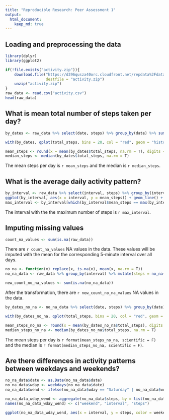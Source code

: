 ```yaml
---
title: "Reproducible Research: Peer Assessment 1"
output: 
  html_document:
    keep_md: true
---
```



## Loading and preprocessing the data

```r

library(dplyr)
library(ggplot2)

if(!file.exists("activity.zip")){
    download.file("https://d396qusza40orc.cloudfront.net/repdata%2Fdata%2Factivity.zip", 
                  destfile = "activity.zip")
    unzip("activity.zip")
}
raw_data <- read.csv("activity.csv")
head(raw_data)
```

## What is mean total number of steps taken per day?
```r

by_dates <- raw_data %>% select(date, steps) %>% group_by(date) %>% summarize(total_steps = sum(steps, na.rm = T))

with(by_dates, qplot(total_steps, bins = 20, col = "red", geom = "histogram", main = "Histogram - Total steps per day", xlab = "Total steps per day") + theme(legend.position = "none"))

mean_steps <- round(x = mean(by_dates$total_steps, na.rm = T), digits = 2)
median_steps <- median(by_dates$total_steps, na.rm = T)
```

The mean steps per day is `r mean_steps` and the median is `r median_steps`.


## What is the average daily activity pattern?

```r

by_interval <- raw_data %>% select(interval, steps) %>% group_by(interval) %>% summarize(mean_steps = mean(steps, na.rm = T))
ggplot(by_interval, aes(x = interval, y = mean_steps)) + geom_line() + ggtitle("Average steps per interval") + xlab("Interval") + ylab("Average steps")
max_interval <- by_interval[which(by_interval$mean_steps == max(by_interval$mean_steps)),]$interval
```

The interval with the the maximum number of steps is `r max_interval`.

## Imputing missing values

```r
count_na_values <- sum(is.na(raw_data))
```

There are `r count_na_values` NA values in the data. These values will be imputed with the mean for the corresponding 5-minute interval over all days.

```r

no_na <- function(x) replace(x, is.na(x), mean(x, na.rm = T))
no_na_data <- raw_data %>% group_by(interval) %>% mutate(steps = no_na(steps))

new_count_no_na_values <- sum(is.na(no_na_data))
```

After the transformation, there are `r new_count_no_na_values` NA values in the data.

```r

by_dates_no_na <- no_na_data %>% select(date, steps) %>% group_by(date) %>% summarize(total_steps = sum(steps, na.rm = T))

with(by_dates_no_na, qplot(total_steps, bins = 20, col = "red", geom = "histogram", main = "Histogram - Total steps per day", xlab = "Total steps per day") + theme(legend.position = "none"))

mean_steps_no_na <- round(x = mean(by_dates_no_na$total_steps), digits = 2)
median_steps_no_na <- median(by_dates_no_na$total_steps, na.rm = T)
```

The mean steps per day is `r format(mean_steps_no_na, scientific = F)` and the median is `r format(median_steps_no_na, scientific = F)`.

## Are there differences in activity patterns between weekdays and weekends?

```r

no_na_data$date <- as.Date(no_na_data$date)
no_na_data$wday <- weekdays(no_na_data$date)
no_na_data$wend <- ifelse(no_na_data$wday == "Saturday" | no_na_data$wday == "Sunday", "Weekend", "Weekday")

no_na_data_wday_wend <- aggregate(no_na_data$steps, by = list(no_na_data$wend, no_na_data$interval), na.omit(mean))
names(no_na_data_wday_wend) <- c("weekend", "interval", "steps")

ggplot(no_na_data_wday_wend, aes(x = interval, y = steps, color = weekend)) + geom_line() + facet_grid(weekend ~ .) + labs(main = "Comparison - Total steps - Weekdays vs. Weekends",  x = "Intervals", y = "Mean Steps")
```